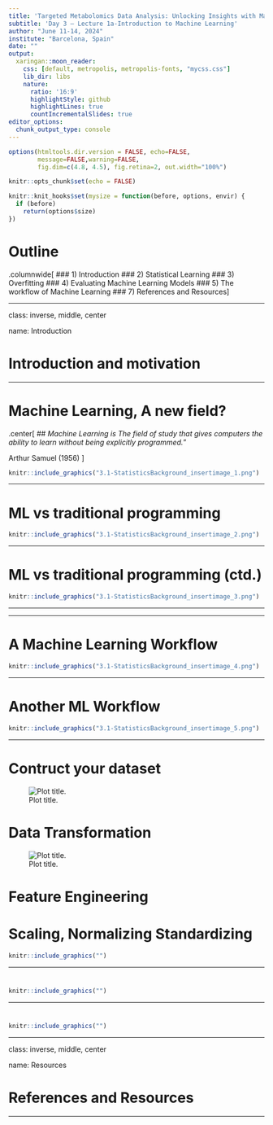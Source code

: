 ```yaml
---
title: 'Targeted Metabolomics Data Analysis: Unlocking Insights with Machine Learning, AI and Statistics'
subtitle: 'Day 3 – Lecture 1a-Introduction to Machine Learning'
author: "June 11-14, 2024"
institute: "Barcelona, Spain"
date: ""
output:
  xaringan::moon_reader:
    css: [default, metropolis, metropolis-fonts, "mycss.css"]
    lib_dir: libs
    nature:
      ratio: '16:9'
      highlightStyle: github
      highlightLines: true
      countIncrementalSlides: true
editor_options: 
  chunk_output_type: console
---
```


<style type="text/css">
.remark-slide-content {
    font-size: 22px;
    padding: 1em 4em 1em 4em;
}
.left-code {
  color: #777;
  width: 38%;
  height: 92%;
  float: left;
}
.right-plot {
  width: 60%;
  float: right;
  padding-left: 1%;
}
</style>

```r
options(htmltools.dir.version = FALSE, echo=FALSE,
        message=FALSE,warning=FALSE,
        fig.dim=c(4.8, 4.5), fig.retina=2, out.width="100%")

knitr::opts_chunk$set(echo = FALSE)

knitr::knit_hooks$set(mysize = function(before, options, envir) {
  if (before) 
    return(options$size)
})
```

# Outline

.columnwide[
  ### 1) Introduction
  ### 2) Statistical Learning
  ### 3) Overfitting
  ### 4) Evaluating Machine Learning Models
  ### 5) The workflow of Machine Learning
  ### 7) References and Resources
]

---

class: inverse, middle, center

name: Introduction

# Introduction and motivation

---

# Machine Learning, A new field?

.center[
## *Machine Learning is The field of study that gives computers the ability to learn without being explicitly programmed.*”

Arthur Samuel (1956)
]

```r
knitr::include_graphics("3.1-StatisticsBackground_insertimage_1.png")
```

---

# ML vs traditional programming

```r
knitr::include_graphics("3.1-StatisticsBackground_insertimage_2.png")
```

---


# ML vs traditional programming (ctd.)

```r
knitr::include_graphics("3.1-StatisticsBackground_insertimage_3.png")
```

<!-- --- -->

<!-- # ML vs conventional programming -->

<!-- -	Conventional computer programs or algorithms perform tedious tasks faster and more accurately than humans -->

<!--   - Tasks Example: *Addition, subtraction, spell-checking* -->

<!-- -	Machine learning algorithms perform tasks that are difficult or infeasible to do via conventional computer algorithms  -->

<!--   - Tasks Example: *Grammar checking, interpreting speech, image recognition* -->


---


<!-- # Learning vs Machine Learning -->

<!-- - **Learning** -->

<!--   - Any process by which an organism or system improves performance from experience. -->

<!-- - **Machine Learning** -->

<!--   –	A branch of artificial intelligence (AI) in which a computer automatically improves performance from experience. -->

<!--   - A technique to develop programs that can make predictions or decisions without being explicitly programmed to do so -->

<!-- --- -->



---


# A Machine Learning Workflow

```r
knitr::include_graphics("3.1-StatisticsBackground_insertimage_4.png")
```


---


# Another ML Workflow

```r
knitr::include_graphics("3.1-StatisticsBackground_insertimage_5.png")
```


---


# Contruct your dataset
![Plot title. ](3.1-StatisticsBackground_insertimage_6.png)


# Data Transformation
![Plot title. ](3.1-StatisticsBackground_insertimage_7.png)

# Feature Engineering


# Scaling, Normalizing Standardizing


```r
knitr::include_graphics("")
```

---


# 

```r
knitr::include_graphics("")
```

---


# 

```r
knitr::include_graphics("")
```






---

class: inverse, middle, center

name: Resources

# References and Resources

---

